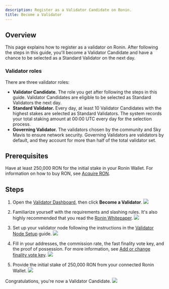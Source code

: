 ```yaml
---
description: Register as a Validator Candidate on Ronin.
title: Become a Validator 
---
```



## Overview

This page explains how to register as a validator on Ronin.
After following the steps in this guide, you'll become a
Validator Candidate and have a chance to be selected as a
Standard Validator on the next day.

### Validator roles

There are three validator roles:

* **Validator Candidate.** The role you get after following the steps
in this guide. Validator Candidates are eligible to be selected as Standard Validators the next day.
* **Standard Validator.** Every day, at least 10 Validator Candidates
with the highest stakes are selected as Standard Validators.
The system records your total staking amount at 00:00 UTC every day
for the selection process. 
* **Governing Validator.** The validators chosen by the community and
Sky Mavis to ensure network security. Governing Validators are
validators by default, and they account for more than half of the
total validator set.

## Prerequisites

Have at least 250,000 RON for the initial stake in your Ronin Wallet. For information on how to buy RON, see [Acquire RON](./../../basics/acquire-ron.mdx).

## Steps

1. Open the [Validator Dashboard](https://validator.roninchain.com/), then click **Become a Validator**.
    <img src={becomeValidator} width={1000} />

2. Familiarize yourself with the requirements and slashing rules. 
It's also highly recommended that you read the <a href="/basics/white-paper" target="_blank">Ronin Whitepaper</a>.
    <img src={stepOne} width={1000} />

3. Set up your validator node following the instructions in the [Validator Node Setup](/validators/setup/mainnet) guide.
    <img src={stepTwo} width={1000} />

4. Fill in your addresses, the commission rate, the fast finality vote key, and the proof of possession. For more information, see [Add or change finality vote key](../manage/finality.mdx).
    <img src={stepThree} width={1000} />

5. Provide the initial stake of 250,000 RON from your connected Ronin Wallet.
    <img src={stepFour} width={1000} />

Congratulations, you're now a Validator Candidate.
<img src={stepFive} width={1000} />
